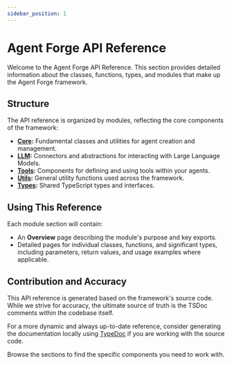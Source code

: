 ```yaml
---
sidebar_position: 1
---
```


# Agent Forge API Reference

Welcome to the Agent Forge API Reference. This section provides detailed information about the classes, functions, types, and modules that make up the Agent Forge framework.

## Structure

The API reference is organized by modules, reflecting the core components of the framework:

*   **[Core](./core/):** Fundamental classes and utilities for agent creation and management.
*   **[LLM](./llm/):** Connectors and abstractions for interacting with Large Language Models.
*   **[Tools](./tools/):** Components for defining and using tools within your agents.
*   **[Utils](./utils/):** General utility functions used across the framework.
*   **[Types](./types/):** Shared TypeScript types and interfaces.

## Using This Reference

Each module section will contain:

*   An **Overview** page describing the module's purpose and key exports.
*   Detailed pages for individual classes, functions, and significant types, including parameters, return values, and usage examples where applicable.

## Contribution and Accuracy

This API reference is generated based on the framework's source code. While we strive for accuracy, the ultimate source of truth is the TSDoc comments within the codebase itself.

For a more dynamic and always up-to-date reference, consider generating the documentation locally using [TypeDoc](https://typedoc.org/) if you are working with the source code.

Browse the sections to find the specific components you need to work with. 